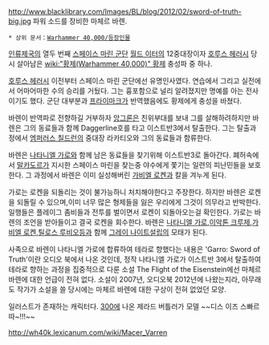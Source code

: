 {{{+1 '''Macer Varren'''}}}

http://www.blacklibrary.com/Images/BL/blog/2012/02/sword-of-truth-big.jpg
파워 소드를 장비한 마체르 바렌.

 * 상위 문서：[[Warhammer 40,000/등장인물]]

[[인류제국]]의 열두 번째 [[스페이스 마린 군단]] [[월드 이터]]의 12중대장이자 [[호루스 헤러시]] 당시 살아남은 [[wiki:"황제(Warhammer 40,000)" 황제]] 충성파 중 하나.

[[호루스 헤러시]] 이전부터 스페이스 마린 군단에선 유명인사였다. 연습에서 그리고 실전에서 어마어마한 수의 승리를 거뒀다. 그는 흉포함으로 널리 알려졌지만 명예를 아는 전사이기도 했다. 군단 대부분과 [[프라이마크]]가 반역했음에도 황제에게 충성을 바쳤다.

바렌이 반역파로 전향하길 거부하자 [[앙그론]]은 친위부대를 보내 그를 살해하려하지만 바렌은 그의 동료들과 함께  Daggerline호를 타고 이스트반3에서 탈출한다. 그는 탈출과정에서 [[엠퍼러스 칠드런]]의 중대장 라카티오와 그의 동료들과 함류한다.

바렌은 [[나타니엘 가로]]와 함께 남은 동료들을 찾기위해 이스트반3로 돌아간다. 폐허속에서 [[말카도르]]가 지시한 스페이스 마린을 찾는중 야수에게 쫓기는 일련의 피난민들을 보호한다. 그 과정에서 바렌은 이미 실성해버린 [[가비엘 로켄]]과 칼을 겨누게 된다. 

가로는 로켄을 되돌리는 것이 불가능하니 처치해야한다고 주장한다. 하지만 바렌은 로켄을 되돌릴 수 있으며,이미 너무 많은 형제들을 잃은 우리에게 그것이 의무라고 반박한다. 일행들은 플레이그 좀비들과 전투를 벌이면서 로켄이 되돌아오는걸 확인한다. 가로는 바렌의 조언을 받아들이고 결국 로켄을 회수한다.
바렌은 [[나타니엘 가로]],[[이악톤 크루제]],[[가비엘 로켄]],[[틸로스 루비오]]등과 함께 [[그레이 나이트]]설립의 모태가 된다.

사족으로 바렌이 나타니엘 가로에 합류하여 테라로 향했다는 내용은 'Garro: Sword of Truth'이란 오디오 북에서 나온 것인데, 정작 나타니엘 가로가 이스트반 3에서 탈출하여 테라로 향하는 과정을 집중적으로 다룬 소설 The Flight of the Eisenstein에선 마체르 바렌에 대한 언급이 전혀 없다. 소설이 2007년, 오디오북 2012년에 나왔는지라, 아무래도 작가가 소설을 쓸 당시에는 마체르 바렌에 대한 구상이 전혀 없었던 모양. 

일러스트가 존재하는 캐릭터다.  [[300]]에 나온 제라드 버틀러가 모델
~~디스 이즈 스빠르따~!!!~~


http://wh40k.lexicanum.com/wiki/Macer_Varren
